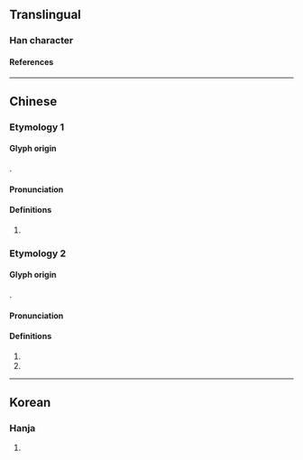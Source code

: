 {{also|마}}
{{character info/new}}
==Translingual==

===Han character===
{{Han char|rn=25|rad=卜|as=03|sn=5|four=6300|canj=RY|ids=⿰口卜}}

====References====
{{Han ref|kx=0157.290|dkj=02779|dj=0361.180|hdz=10093.020|uh=535F}}

----

==Chinese==
{{zh-forms}}

===Etymology 1===
====Glyph origin====
{{Han compound|口|卜|ls=ic}}.

====Pronunciation====
{{zh-pron
|m=jī
|mc=y
|oc=y
}}

====Definitions====
{{zh-hanzi}}
# {{zh-alt-form|[[乩]], [[稽]]|to [[divine]]}}

===Etymology 2===
====Glyph origin====
{{Han compound|口|卜|ls=psc|c1=s|c2=p|no_och=1|no_och2=1}}.

====Pronunciation====
{{zh-pron
|m=bǔ
|c=buk1
}}

====Definitions====
{{zh-hanzi}}

# {{zh-used in|卟啉}}
# {{zh-used in|卟吩}}

----

==Korean==

===Hanja===
{{ko-hanja|hangeul=게|rv=ge|mr=ke}}

# {{rfdef|ko|sort=卜03}}